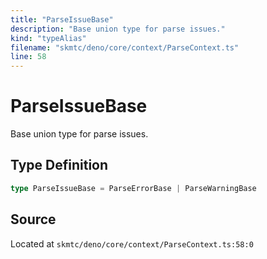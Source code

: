 ```yaml
---
title: "ParseIssueBase"
description: "Base union type for parse issues."
kind: "typeAlias"
filename: "skmtc/deno/core/context/ParseContext.ts"
line: 58
---
```


# ParseIssueBase

Base union type for parse issues.

## Type Definition

```typescript
type ParseIssueBase = ParseErrorBase | ParseWarningBase
```

## Source

Located at `skmtc/deno/core/context/ParseContext.ts:58:0`
